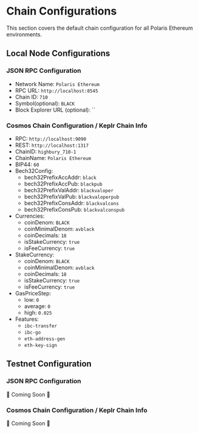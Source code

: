 # Chain Configurations

This section covers the default chain configuration for all Polaris Ethereum
environments.

## Local Node Configurations

### JSON RPC Configuration

- Network Name: `Polaris Ethereum`
- RPC URL: `http://localhost:8545`
- Chain ID: `710`
- Symbol(optional): `BLACK`
- Block Explorer URL (optional): ``

### Cosmos Chain Configuration / Keplr Chain Info

- RPC: `http://localhost:9090`
- REST: `http://localhost:1317`
- ChainID: `highbury_710-1`
- ChainName: `Polaris Ethereum`
- BIP44: `60`
- Bech32Config:
  - bech32PrefixAccAddr: `black`
  - bech32PrefixAccPub: `blackpub`
  - bech32PrefixValAddr: `blackvaloper`
  - bech32PrefixValPub: `blackvaloperpub`
  - bech32PrefixConsAddr: `blackvalcons`
  - bech32PrefixConsPub: `blackvalconspub`
- Currencies:
  - coinDenom: `BLACK`
  - coinMinimalDenom: `avblack`
  - coinDecimals: `18`
  - isStakeCurrency: `true`
  - isFeeCurrency: `true`
- StakeCurrency:
  - coinDenom: `BLACK`
  - coinMinimalDenom: `avblack`
  - coinDecimals: `18`
  - isStakeCurrency: `true`
  - isFeeCurrency: `true`
- GasPriceStep:
  - low: `0`
  - average: `0`
  - high: `0.025`
- Features:
  - `ibc-transfer`
  - `ibc-go`
  - `eth-address-gen`
  - `eth-key-sign`

## Testnet Configuration

### JSON RPC Configuration

🚧 Coming Soon 🚧

### Cosmos Chain Configuration / Keplr Chain Info

🚧 Coming Soon 🚧
